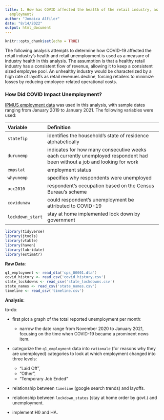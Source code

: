 ```yaml
---
title: 1. How has COVID affected the health of the retail industry, as measured by
  employment?
author: "Jomaica Alfiler"
date: "8/14/2022"
output: html_document
---
```


```r
knitr::opts_chunk$set(echo = TRUE)
```

The following analysis attempts to determine how COVID-19 affected the retail industry's health and retail unemployment is used as a measure of industry health in this analysis. The assumption is that a healthy retail industry has a consistent flow of revenue, allowing it to keep a consistent sized employee pool. An unhealthy industry would be characterized by a high rate of layoffs as retail revenues decline, forcing retailers to minimize losses by reducing employee-related operational costs.


### How Did COVID Impact Unemployment? 

[IPMUS employment data](https://cps.ipums.org/cps/index.shtml) was used in this analysis, with sample dates ranging from January 2019 to January 2021. The following variables were used:

| Variable |  Definition
|:------    |:-------------------------------------------------     | 
| `statefip` | identifies the household's state of residence alphabetically |
| `durunemp` | indicates for how many consecutive weeks each currently unemployed respondent had been without a job and looking for work |
| `empstat` | employment status |
| `whyunemp` | specifies why respondents were unemployed |            |
| `occ2010`  | respondent's occupation based on the Census Bureau's scheme |
| `covidunaw` | could respondent's unemployment be attributed to COVID-19 |
| `lockdown_start` | stay at home implemented lock down by government |


```r
library(tidyverse)
library(jtools)
library(vtable)
library(haven)
library(lubridate)
library(estimatr)
```

**Raw Data**:
```r
q1_employment <- read_dta('cps_00001.dta') 
covid_history <- read_csv('covid_history.csv') 
state_lockdowns <- read_csv('state_lockdowns.csv')
state_names <- read_csv('state_names.csv')
timeline <- read_csv('timeline.csv')
```

**Analysis**:

to-do:

* first plot a graph of the total reported unemployment per month:

  + narrow the date range from November 2020 to January 2021, focusing on the time when COVID-19 became a prominent news item.
  
  
* categorize the `q1_employment` data into `rationale` (for reasons why they are unemployed) categories to look at which employment changed into three levels:

  + “Laid Off”,
  + “Other”,
  + “Temporary Job Ended”
  
  
* relationship between `timeline` (google search trends) and layoffs.

* relationship between `lockdown_states` (stay at home order by govt.) and unemployment.

* implement H0 and HA.




